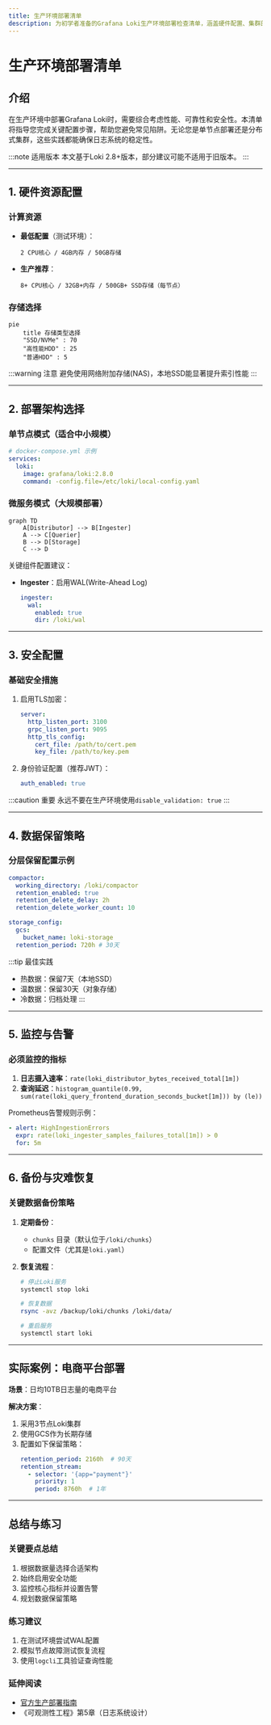 ```yaml
---
title: 生产环境部署清单
description: 为初学者准备的Grafana Loki生产环境部署检查清单，涵盖硬件配置、集群部署、安全性和监控等关键实践。
---
```


# 生产环境部署清单

## 介绍

在生产环境中部署Grafana Loki时，需要综合考虑性能、可靠性和安全性。本清单将指导您完成关键配置步骤，帮助您避免常见陷阱。无论您是单节点部署还是分布式集群，这些实践都能确保日志系统的稳定性。

:::note 适用版本
本文基于Loki 2.8+版本，部分建议可能不适用于旧版本。
:::

---

## 1. 硬件资源配置

### 计算资源
- **最低配置**（测试环境）：
  ```plaintext
  2 CPU核心 / 4GB内存 / 50GB存储
  ```
- **生产推荐**：
  ```plaintext
  8+ CPU核心 / 32GB+内存 / 500GB+ SSD存储（每节点）
  ```

### 存储选择
```mermaid
pie
    title 存储类型选择
    "SSD/NVMe" : 70
    "高性能HDD" : 25
    "普通HDD" : 5
```

:::warning 注意
避免使用网络附加存储(NAS)，本地SSD能显著提升索引性能
:::

---

## 2. 部署架构选择

### 单节点模式（适合中小规模）
```yaml
# docker-compose.yml 示例
services:
  loki:
    image: grafana/loki:2.8.0
    command: -config.file=/etc/loki/local-config.yaml
```

### 微服务模式（大规模部署）
```mermaid
graph TD
    A[Distributor] --> B[Ingester]
    A --> C[Querier]
    B --> D[Storage]
    C --> D
```

关键组件配置建议：
- **Ingester**：启用WAL(Write-Ahead Log)
  ```yaml
  ingester:
    wal:
      enabled: true
      dir: /loki/wal
  ```

---

## 3. 安全配置

### 基础安全措施
1. 启用TLS加密：
   ```yaml
   server:
     http_listen_port: 3100
     grpc_listen_port: 9095
     http_tls_config:
       cert_file: /path/to/cert.pem
       key_file: /path/to/key.pem
   ```

2. 身份验证配置（推荐JWT）：
   ```yaml
   auth_enabled: true
   ```

:::caution 重要
永远不要在生产环境使用`disable_validation: true`
:::

---

## 4. 数据保留策略

### 分层保留配置示例
```yaml
compactor:
  working_directory: /loki/compactor
  retention_enabled: true
  retention_delete_delay: 2h
  retention_delete_worker_count: 10

storage_config:
  gcs:
    bucket_name: loki-storage
  retention_period: 720h # 30天
```

:::tip 最佳实践
- 热数据：保留7天（本地SSD）
- 温数据：保留30天（对象存储）
- 冷数据：归档处理
:::

---

## 5. 监控与告警

### 必须监控的指标
1. **日志摄入速率**：`rate(loki_distributor_bytes_received_total[1m])`
2. **查询延迟**：`histogram_quantile(0.99, sum(rate(loki_query_frontend_duration_seconds_bucket[1m])) by (le))`

Prometheus告警规则示例：
```yaml
- alert: HighIngestionErrors
  expr: rate(loki_ingester_samples_failures_total[1m]) > 0
  for: 5m
```

---

## 6. 备份与灾难恢复

### 关键数据备份策略
1. **定期备份**：
   - `chunks` 目录（默认位于`/loki/chunks`）
   - 配置文件（尤其是`loki.yaml`）

2. **恢复流程**：
   ```bash
   # 停止Loki服务
   systemctl stop loki

   # 恢复数据
   rsync -avz /backup/loki/chunks /loki/data/

   # 重启服务
   systemctl start loki
   ```

---

## 实际案例：电商平台部署

**场景**：日均10TB日志量的电商平台

**解决方案**：
1. 采用3节点Loki集群
2. 使用GCS作为长期存储
3. 配置如下保留策略：
   ```yaml
   retention_period: 2160h  # 90天
   retention_stream:
     - selector: '{app="payment"}'
       priority: 1
       period: 8760h  # 1年
   ```

---

## 总结与练习

### 关键要点总结
1. 根据数据量选择合适架构
2. 始终启用安全功能
3. 监控核心指标并设置告警
4. 规划数据保留策略

### 练习建议
1. 在测试环境尝试WAL配置
2. 模拟节点故障测试恢复流程
3. 使用`logcli`工具验证查询性能

### 延伸阅读
- [官方生产部署指南](https://grafana.com/docs/loki/latest/installation/production/)
- 《可观测性工程》第5章（日志系统设计）